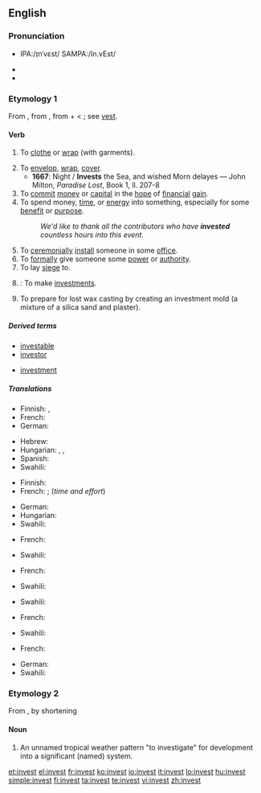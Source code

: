 ==English==

===Pronunciation===
* {{a|UK|US}} IPA:/ɪnˈvɛst/ SAMPA:/In.vEst/
* {{audio|en-us-invest.ogg|Audio (US)}}
* {{rhymes|ɛst}}

===Etymology 1===
From {{etyl|fr}} {{term|investir}}, from {{etyl|la|en}} {{term|investio||lang=la|to clothe, cover}}, from {{term|in-||in, on}} + {{term|vestio||to clothe, dress}} < {{term|vestis||clothing}}; see [[vest]].

====Verb====
{{en-verb}}

# {{dated}} To [[clothe]] or [[wrap]] (with garments).
# To [[envelop]], [[wrap]], [[cover]].
#* '''1667''': Night / '''Invests''' the Sea, and wished Morn delayes — John Milton, ''Paradise Lost'', Book 1, ll. 207-8
# To [[commit]] [[money]] or [[capital]] in the [[hope]] of [[financial]] [[gain]].
# To spend money, [[time]], or [[energy]] into something, especially for some [[benefit]] or [[purpose]].
#: ''We'd like to thank all the contributors who have '''invested''' countless hours into this event.''
# To [[ceremonially]] [[install]] someone in some [[office]].
# To [[formally]] give someone some [[power]] or [[authority]].
# To lay [[siege]] to.
# {{intransitive}}: To make [[investments]].
# To prepare for lost wax casting by creating an investment mold (a mixture of a silica sand and plaster).

=====Derived terms=====
{{rel-top|terms derived from ''invest (verb)''}}
* [[investable]]
* [[investor]]
{{rel-mid}}
* [[investment]]
{{rel-bottom}}

=====Translations=====
{{trans-top|to commit money...}}
* Finnish: {{t+|fi|investoida}}, {{t+|fi|sijoittaa}}
* French: {{t+|fr|investir}}
* German: {{t+|de|investieren}}
{{trans-mid}}
* Hebrew: {{t-|he|להשקיע|sc=Hebr}}
* Hungarian: {{t|hu|befektet}},  {{t|hu|beruház}},  {{t|hu|invesztál}}
* Spanish: {{t-|es|invertir}}
* Swahili: {{t|sw|wekeza}}
{{trans-bottom}}

{{trans-top|to spend money, time...}}
* Finnish: {{t-|fi|satsata}}
* French: {{t+|fr|investir}}; {{t+|fr|consacrer}} (''time and effort'')
{{trans-mid}}
* German: {{t+|de|investieren}}
* Hungarian: {{t|hu|befektet}}
* Swahili: {{t|sw|wekeza}}
{{trans-bottom}}

{{trans-top|to ceremonially install}}
* French: {{t+|fr|investir}}
{{trans-mid}}
* Swahili: {{t|sw|wekeza}}
{{trans-bottom}}

{{trans-top|to formally give power}}
* French: {{t+|fr|investir}}
{{trans-mid}}
* Swahili: {{t|sw|wekeza}}
{{trans-bottom}}

{{trans-top|to adorn or clothe someone}}
{{trans-mid}}
* Swahili: {{t|sw|wekeza}}
{{trans-bottom}}

{{trans-top|to lay siege to}}
* French: {{t+|fr|investir}}
{{trans-mid}}
* Swahili: {{t|sw|wekeza}}
{{trans-bottom}}

{{trans-top|to make investments}}
* French: {{t+|fr|investir}}
{{trans-mid}}
* German: {{t+|de|investieren}}
* Swahili: {{t|sw|wekeza}}
{{trans-bottom}}

===Etymology 2===
From {{term|investigate||lang=en}}, by shortening

====Noun====
{{en-noun}}

# {{meteorology}} An unnamed tropical weather pattern "to investigate" for development into a significant (named) system.<!--A temporary designation by the U.S. [http://www.nrlmry.navy.mil/tc_pages/ Naval Research Lab] Joint Typhoon Warning Center and [http://www.nhc.noaa.gov/ National Hurricane Center].  Internal jargon (possibly teletype abbreviation) in the 1980's.  Appears today on some tracking maps, e.g. tropical storm advisories at the [http://www.wunderground.com/tropical/ wunderground.com tropical weather page].  Designation, e.g. <code>'''91e'''</code>, is a cyclic number (90-99) and a letter suffix for oceanic region:
#* <code>'''a'''</code> - Arabian Sea
#* <code>'''b'''</code> - Bay of Bengal
#* <code>'''c'''</code> - North Central Pacific Ocean
#* <code>'''e'''</code> - Northeast Pacific Ocean
#* <code>'''l'''</code> - North Atlantic Ocean and Caribbean Sea
#* <code>'''p'''</code> - South Pacific Ocean
#* <code>'''s'''</code> - South Indian Ocean
#* <code>'''w'''</code> - Northwest Pacific Ocean -->

[[et:invest]]
[[el:invest]]
[[fr:invest]]
[[ko:invest]]
[[io:invest]]
[[it:invest]]
[[lo:invest]]
[[hu:invest]]
[[simple:invest]]
[[fi:invest]]
[[ta:invest]]
[[te:invest]]
[[vi:invest]]
[[zh:invest]]